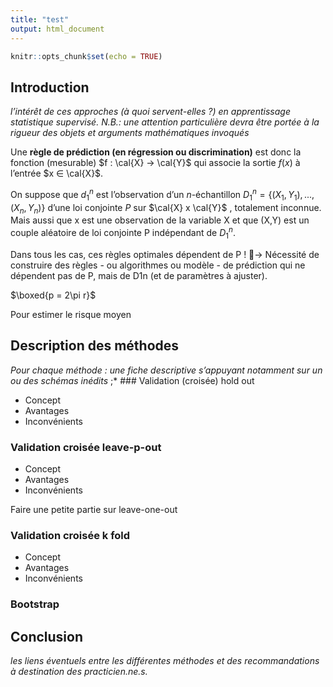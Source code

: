 ```yaml
---
title: "test"
output: html_document
---
```


```r
knitr::opts_chunk$set(echo = TRUE)
```

## Introduction 

*l'intérêt de ces approches (à quoi servent-elles ?) en apprentissage statistique supervisé. N.B.: une attention particulière devra être portée à la rigueur des objets et arguments mathématiques invoqués*



Une **règle de prédiction (en régression ou discrimination)** est donc la fonction (mesurable) $f : \cal{X} → \cal{Y}$ qui associe la sortie $f(x)$ à l’entrée $x ∈ \cal{X}$.


On suppose que $d^n_1$ est l’observation d’un $n$-échantillon $D^n_1 = \left\{(X_1,Y_1),...,(X_n,Y_n)\right\}$ d’une loi conjointe $P$ sur $\cal{X} x \cal{Y}$ , totalement inconnue. Mais aussi que x est une observation de la variable X et que (X,Y) est un couple aléatoire de loi conjointe P indépendant de $D^n_1$.



Dans tous les cas, ces règles optimales dépendent de P !
􏰣→ Nécessité de construire des règles - ou algorithmes ou modèle - de prédiction qui ne dépendent pas de P, mais de D1n (et de paramètres à ajuster).

$\boxed{p = 2\pi r}$


Pour estimer le risque moyen 


## Description des méthodes 

*Pour chaque méthode : une fiche descriptive s'appuyant notamment sur un ou des schémas inédits* ;*
### Validation (croisée) hold out

- Concept
- Avantages
- Inconvénients


### Validation croisée leave-p-out

- Concept
- Avantages
- Inconvénients

Faire une petite partie sur leave-one-out

### Validation croisée k fold

- Concept
- Avantages
- Inconvénients

### Bootstrap

## Conclusion
*les liens éventuels entre les différentes méthodes et des recommandations à destination des practicien.ne.s.*



